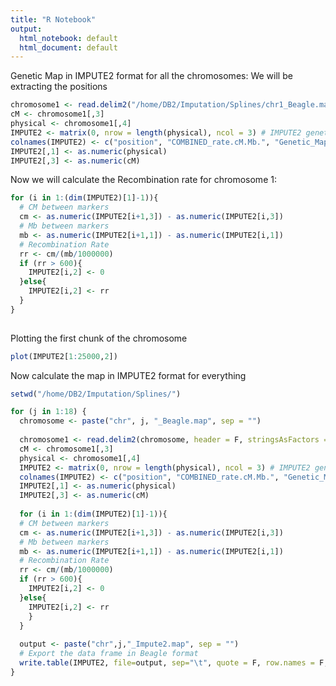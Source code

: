 ```yaml
---
title: "R Notebook"
output:
  html_notebook: default
  html_document: default
---
```


Genetic Map in IMPUTE2 format for all the chromosomes:
We will be extracting the positions 

```r

chromosome1 <- read.delim2("/home/DB2/Imputation/Splines/chr1_Beagle.map", header = F, stringsAsFactors = F)
cM <- chromosome1[,3]
physical <- chromosome1[,4]
IMPUTE2 <- matrix(0, nrow = length(physical), ncol = 3) # IMPUTE2 genetic map format
colnames(IMPUTE2) <- c("position", "COMBINED_rate.cM.Mb.", "Genetic_Map.cM.")
IMPUTE2[,1] <- as.numeric(physical)
IMPUTE2[,3] <- as.numeric(cM)


```

Now we will calculate the Recombination rate for chromosome 1:

```r

for (i in 1:(dim(IMPUTE2)[1]-1)){
  # CM between markers
  cm <- as.numeric(IMPUTE2[i+1,3]) - as.numeric(IMPUTE2[i,3])
  # Mb between markers
  mb <- as.numeric(IMPUTE2[i+1,1]) - as.numeric(IMPUTE2[i,1])
  # Recombination Rate
  rr <- cm/(mb/1000000)
  if (rr > 600){
    IMPUTE2[i,2] <- 0
  }else{
    IMPUTE2[i,2] <- rr
  }
}
  

```

Plotting the first chunk of the chromosome

```r

plot(IMPUTE2[1:25000,2])

```

Now calculate the map in IMPUTE2 format for everything

```r

setwd("/home/DB2/Imputation/Splines/")

for (j in 1:18) {
  chromosome <- paste("chr", j, "_Beagle.map", sep = "")
  
  chromosome1 <- read.delim2(chromosome, header = F, stringsAsFactors = F)
  cM <- chromosome1[,3]
  physical <- chromosome1[,4]
  IMPUTE2 <- matrix(0, nrow = length(physical), ncol = 3) # IMPUTE2 genetic map format
  colnames(IMPUTE2) <- c("position", "COMBINED_rate.cM.Mb.", "Genetic_Map.cM.")
  IMPUTE2[,1] <- as.numeric(physical)
  IMPUTE2[,3] <- as.numeric(cM)
    
  for (i in 1:(dim(IMPUTE2)[1]-1)){
  # CM between markers
  cm <- as.numeric(IMPUTE2[i+1,3]) - as.numeric(IMPUTE2[i,3])
  # Mb between markers
  mb <- as.numeric(IMPUTE2[i+1,1]) - as.numeric(IMPUTE2[i,1])
  # Recombination Rate
  rr <- cm/(mb/1000000)
  if (rr > 600){
    IMPUTE2[i,2] <- 0
  }else{
    IMPUTE2[i,2] <- rr
    }
  }
  
  output <- paste("chr",j,"_Impute2.map", sep = "")
  # Export the data frame in Beagle format
  write.table(IMPUTE2, file=output, sep="\t", quote = F, row.names = F, col.names = T)
}

```





